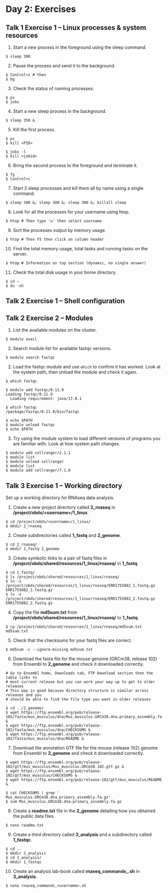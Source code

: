 # Day 2: Exercises

## Talk 1 Exercise 1 – Linux processes & system resources

1. Start a new process in the foreground using the sleep command.
```
$ sleep 300
```
2. Pause the process and send it to the background.
```
$ Control+z # then
$ bg
```
3. Check the status of running processes.
```
$ ps 
$ jobs
```
4. Start a new sleep process in the background.
```
$ sleep 350 &
```
5. Kill the first process.
```
$ ps
$ kill <PID> 

$ jobs -l
$ kill <jobid>
```
6. Bring the second process to the foreground and terminate it.
```
$ fg
$ Control+c
```
7. Start 3 sleep processes and kill them all by name using a single command.
```
$ sleep 300 &; sleep 300 &; sleep 300 &; killall sleep
```
8. Look for all the processes for your username using htop.
```
$ htop # Then type 'u' then select username
```
9. Sort the processes output by memory usage.
```
$ htop # Then F5 then click on column header
```
10. Find the total memory usage, total tasks and running tasks on the server.
```
$ htop # Information on top section (dynamic, no single answer)
```
11. Check the total disk usage in your home directory.
```
$ cd ~
$ du -sh
```

## Talk 2 Exercise 1 – Shell configuration

## Talk 2 Exercise 2 – Modules

1. List the available modules on the cluster.
```
$ module avail
```
2. Search module list for available fastqc versions.
```
$ module search fastqc
```

2. Load the fastqc module and use `which` to confirm it has worked. 
Look at the system path, then unload the module and check it again.
```
$ which fastqc

$ module add fastqc/0.11.9 
Loading fastqc/0.11.9
  Loading requirement: java/17.0.1
  
$ which fastqc
/package/fastqc/0.11.9/bin/fastqc

$ echo $PATH
$ module unload fastqc
$ echo $PATH
```
3. Try using the module system to load different versions of programs you are familiar with.
Look at how system path changes.
```
$ module add cellranger/2.1.1
$ module list
$ module unload cellranger
$ module list
$ module add cellranger/7.1.0
```

## Talk 3 Exercise 1 – Working directory

Set up a working directory for RNAseq data analysis.

1. Create a new project directory called **2_rnaseq** in **/project/obds/\<username>/1_linux**.
```
$ cd /project/obds/<username>/1_linux/
$ mkdir 2_rnaseq
```
2. Create subdirectories called **1_fastq** and **2_genome**.
```
$ cd 2_rnaseq/
$ mkdir 1_fastq 2_genome
```
3. Create symbolic links to a pair of fastq files in **/project/obds/shared/resources/1_linux/rnaseq/** in **1_fastq**.
```
$ cd 1_fastq/
$ ls /project/obds/shared/resources/1_linux/rnaseq/
$ ln -s /project/obds/shared/resources/1_linux/rnaseq/ERR1755082_1.fastq.gz ERR1755082_1.fastq.gz
$ ln -s /project/obds/shared/resources/1_linux/rnaseq/ERR1755082_2.fastq.gz ERR1755082_2.fastq.gz
```
4. Copy the file **md5sum.txt** from **/project/obds/shared/resources/1_linux/rnaseq/** to **1_fastq**.
```
$ cp /project/obds/shared/resources/1_linux/rnaseq/md5sum.txt md5sum.txt
```
5. Check that the checksums for your fastq files are correct.
```
$ md5sum -c --ignore-missing md5sum.txt
``` 
6. Download the fasta file for the mouse genome (GRCm38, release 102) from Ensembl to **2_genome** and check it downloaded correctly. 
```
# Go to Ensembl home, Downloads tab, FTP Download section then the table links to 
# most current release but you can work your way up to get to older releases
# This way is good because directory structure is similar across releases and you
# should be able to find the file type you want in older releases

$ cd ../2_genome/
$ wget https://ftp.ensembl.org/pub/release-102/fasta/mus_musculus/dna/Mus_musculus.GRCm38.dna.primary_assembly.fa.gz & 
$ wget https://ftp.ensembl.org/pub/release-102/fasta/mus_musculus/dna/CHECKSUMS & 
$ wget https://ftp.ensembl.org/pub/release-102/fasta/mus_musculus/dna/README &

```
7. Download the annotation GTF file for the mouse (release 102) genome from Ensembl to **2_genome** and check it downloaded correctly.
```
$ wget https://ftp.ensembl.org/pub/release-102/gtf/mus_musculus/Mus_musculus.GRCm38.102.gtf.gz & 
$ wget https://ftp.ensembl.org/pub/release-102/gtf/mus_musculus/CHECKSUMS & 
$ wget https://ftp.ensembl.org/pub/release-102/gtf/mus_musculus/README & 

$ cat CHECKSUMS | grep ' Mus_musculus.GRCm38.dna.primary_assembly.fa.gz'
$ sum Mus_musculus.GRCm38.dna.primary_assembly.fa.gz
```
8. Create a **readme.txt** file in the **2_genome** detailing how you obtained the public data files.
```
$ nano readme.txt
```
9. Create a third directory called **3_analysis** and a subdirectory called **1_fastqc**.
```
$ cd ..
$ mkdir 3_analysis
$ cd 3_analysis/
$ mkdir 1_fastqc
```
10. Create an analysis lab-book called **rnaseq_commands_<username>.sh** in **3_analysis**.
```
$ nano rnaseq_commands_<username>.sh
```
